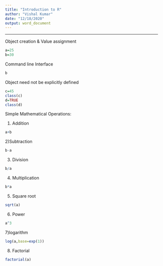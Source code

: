 ---
title: "Introduction to R"
author: "Vishal Kumar"
date: "12/18/2020"
output: word_document
---

---
Object creation & Value assignment
```{r}
a=25
b=30
```

Command line Interface
```{r}
b
```

Object need not be explicitly defined
```{r}
c=45
class(c)
d=TRUE
class(d)
```
Simple Mathematical Operations:

1) Addition
```{r}
a+b
```
2)Subtraction
```{r}
b-a
```
3) Division
```{r}
b/a
```
4) Multiplication
```{r}
b*a
```
5) Square root
```{r}
sqrt(a)
```
6) Power
```{r}
a^3
```
7)logarithm 
```{r}
log(a,base=exp(1))
```
8) Factorial
```{r}
factorial(a)
```